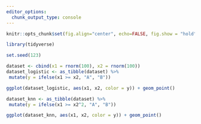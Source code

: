 ```yaml
---
editor_options:
  chunk_output_type: console
---
```



```r

knitr::opts_chunk$set(fig.align="center", echo=FALSE, fig.show = "hold")

```

```r

library(tidyverse)

set.seed(123)

dataset <- cbind(x1 = rnorm(100), x2 = rnorm(100))
dataset_logistic <- as_tibble(dataset) %>% 
 mutate(y = ifelse(x1 >= x2, "A", "B"))

```

```r

ggplot(dataset_logistic, aes(x1, x2, color = y)) + geom_point()

```

```r

dataset_knn <- as_tibble(dataset) %>% 
 mutate(y = ifelse(x1 >= x2^2, "A", "B"))

```


```r

ggplot(dataset_knn, aes(x1, x2, color = y)) + geom_point()

```